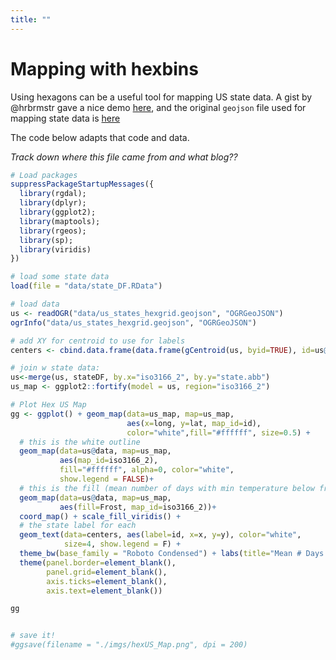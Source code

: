 ```yaml
---
title: ""
---
```


# Mapping with hexbins

Using hexagons can be a useful tool for mapping US state data. A gist by @hrbrmstr gave a nice demo [here](https://gist.github.com/hrbrmstr/4efedf3b24f7da4e24d1), and the original `geojson` file used for mapping state data is [here](https://team.cartodb.com/u/andrew/tables/andrew.us_states_hexgrid/public/map)

The code below adapts that code and data.

*Track down where this file came from and what blog??*

```r

# Load packages
suppressPackageStartupMessages({
  library(rgdal);
  library(dplyr);
  library(ggplot2);
  library(maptools);
  library(rgeos);
  library(sp);
  library(viridis)
})

# load some state data
load(file = "data/state_DF.RData")

# load data 
us <- readOGR("data/us_states_hexgrid.geojson", "OGRGeoJSON")
ogrInfo("data/us_states_hexgrid.geojson", "OGRGeoJSON")

# add XY for centroid to use for labels
centers <- cbind.data.frame(data.frame(gCentroid(us, byid=TRUE), id=us@data$iso3166_2))

# join w state data:
us<-merge(us, stateDF, by.x="iso3166_2", by.y="state.abb")
us_map <- ggplot2::fortify(model = us, region="iso3166_2")

# Plot Hex US Map
gg <- ggplot() + geom_map(data=us_map, map=us_map,
                          aes(x=long, y=lat, map_id=id),
                          color="white",fill="#ffffff", size=0.5) +
  # this is the white outline
  geom_map(data=us@data, map=us_map,
           aes(map_id=iso3166_2),
           fill="#ffffff", alpha=0, color="white",
           show.legend = FALSE)+
  # this is the fill (mean number of days with min temperature below freezing (1931–1960) in capital or large city)
  geom_map(data=us@data, map=us_map,
           aes(fill=Frost, map_id=iso3166_2))+
  coord_map() + scale_fill_viridis() + 
  # the state label for each
  geom_text(data=centers, aes(label=id, x=x, y=y), color="white",
            size=4, show.legend = F) + 
  theme_bw(base_family = "Roboto Condensed") + labs(title="Mean # Days with Frost in State Capital  (1931-1960)", x=NULL, y=NULL) +
  theme(panel.border=element_blank(),
        panel.grid=element_blank(), 
        axis.ticks=element_blank(),
        axis.text=element_blank())

gg


# save it!
#ggsave(filename = "./imgs/hexUS_Map.png", dpi = 200)

```




